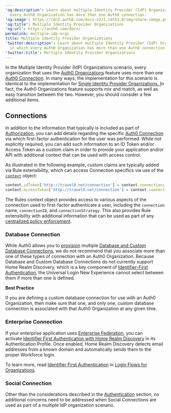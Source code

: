 ---
'og:description': Learn about multiple Identity Provider (IdP) Organizations, in which
  every Auth0 Organization has more than one Auth0 connection.
'og:image': https://cdn2.auth0.com/docs-v2/1.14553.0/img/share-image.png
'og:title': Multiple Identity Provider Organizations
'og:url': https://auth0.com/docs/
permalink: multiple-idp-orgs
title: Multiple Identity Provider Organizations
'twitter:description': Learn about multiple Identity Provider (IdP) Organizations,
  in which every Auth0 Organization has more than one Auth0 connection.
'twitter:title': Multiple Identity Provider Organizations
---
In the Multiple <Tooltip tip="Identity Provider (IdP): Service that stores and manages digital identities." cta="View Glossary" href="/docs/glossary?term=Identity+Provider">Identity Provider</Tooltip> (IdP) Organizations scenario, every organization that uses the [Auth0 Organizations](/docs/manage-users/organizations/organizations-overview) feature uses more than one [Auth0 Connection](/docs/authenticate/identity-providers). In many ways, the implementation for this scenario is identical to the implementation for [Single Identity Provider Organizations. I](/docs/get-started/architecture-scenarios/multiple-organization-architecture/single-identity-provider-organizations)n fact, the Auth0 Organizations feature supports mix and match, as well as easy transition between the two. However, you should consider a few additional items.

## Connections

In addition to the information that typically is included as part of [Authorization](/docs/get-started/architecture-scenarios/multiple-organization-architecture/single-identity-provider-organizations/authorization), you can add details regarding the specific [Auth0 Connection](/docs/authenticate/identity-providers) via which first-factor authentication for the user was performed. While not explicitly required, you can add such information to an <Tooltip tip="ID Token: Credential meant for the client itself, rather than for accessing a resource." cta="View Glossary" href="/docs/glossary?term=ID+Token">ID Token</Tooltip> and/or <Tooltip tip="Access Token: Authorization credential, in the form of an opaque string or JWT, used to access an API." cta="View Glossary" href="/docs/glossary?term=Access+Token">Access Token</Tooltip> as a custom claim in order to provide your application and/or API with additional context that can be used with access control.

As illustrated in the following example, custom claims are typically added via Rule extensibility, which can access Connection specifics via use of the [`context`](/docs/customize/rules/context-object) object:

```js lines
context.idToken['http://travel0.net/connection'] = context.connection;     // Connection name claim
context.accessToken['http://travel0.net/connection'] = context.connection; // Connection name claim
```






<Callout icon="file-lines" color="#0EA5E9" iconType="regular">

The Rules context object provides access to various aspects of the connection used to first-factor authenticate a user, including the `connection` name, `connectionID`, and `connectionStrategy`. This also provides Rule extensibility with additional information that can be used as part of any [centralized policy enforcement](/docs/get-started/architecture-scenarios/multiple-organization-architecture/single-identity-provider-organizations/authorization).

</Callout>

### Database Connection

While Auth0 allows you to [provision](/docs/get-started/architecture-scenarios/multiple-organization-architecture/single-identity-provider-organizations/provisioning) multiple [Database and Custom Database Connections](/docs/authenticate/identity-providers/database), we do not recommend that you associate more than one of these types of connection with an Auth0 Organization. Because Database and Custom Database Connections do not currently support Home Realm Discovery, which is a key component of [Identifier-First Authentication](/docs/authenticate/login/auth0-universal-login/identifier-first), the <Tooltip tip="Universal Login: Your application redirects to Universal Login, hosted on Auth0's Authorization Server, to verify a user's identity." cta="View Glossary" href="/docs/glossary?term=Universal+Login">Universal Login</Tooltip> New Experience cannot select between them if more than one is defined.

<Callout icon="file-lines" color="#0EA5E9" iconType="regular">

**Best Practice**

If you are defining a custom database connection for use with an Auth0 Organization, then make sure that one, and only one, custom database connection is associated with that Auth0 Organization at any given time.

</Callout>

### Enterprise Connection

If your enterprise application uses [Enterprise Federation](/docs/authenticate/enterprise-connections), you can activate [Identifier First Authentication with Home Realm Discovery](/docs/authenticate/login/auth0-universal-login/identifier-first) in its Authentication Profile. Once enabled, Home Realm Discovery detects email addresses from a known domain and automatically sends them to the proper Workforce login.

To learn more, read [Identifier First Authentication](/docs/manage-users/organizations/login-flows-for-organizations#identifier-first-authentication) in [Login Flows for Organizations](/docs/manage-users/organizations/login-flows-for-organizations).

### Social Connection

Other than the considerations described in the [Authentication](/docs/get-started/architecture-scenarios/multiple-organization-architecture/single-identity-provider-organizations/authentication) section, no additional concerns need to be addressed when Social Connections are used as part of a multiple IdP organization scenario.